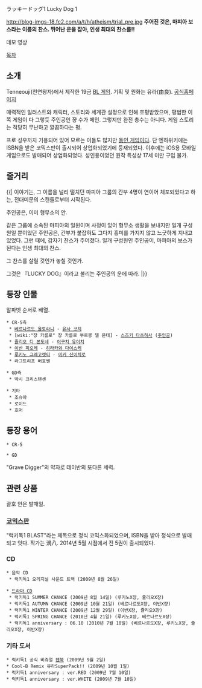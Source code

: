 ラッキードッグ1
Lucky Dog 1

http://blog-imgs-18.fc2.com/a/t/h/atheism/trial_pre.jpg
'''주어진 것은, 마피아 보스라는 이름의 찬스. 뛰어난 운을 잡아, 인생 최대의 찬스를!!'''

데모 영상
{{{#!html
<object width="320" height="265"><param name="movie" value="http://www.youtube.com/v/kn0cMHl9GPU&hl=ja&fs=1"></param><param name="allowFullScreen" value="true"></param><param name="allowscriptaccess" value="always"></param><embed src="http://www.youtube.com/v/kn0cMHl9GPU&hl=ja&fs=1" type="application/x-shockwave-flash" allowscriptaccess="always" allowfullscreen="true" width="320" height="265"></embed></object>
}}}

[[목차]]

== 소개 ==
Tenneouji(천연왕자)에서 제작한 19금 [[BL 게임]]. 기획 및 원화는 유라(由良).
[http://www.tennenouji.net/ 공식홈페이지]

매력적인 일러스트와 캐릭터, 스토리와 세계관 설정으로 인해 호평받았으며, 평범한 이쪽 게임이 다 그렇듯 주인공인 쟝 수가 메인. 그렇지만 완전 총수는 아니다.
게임 스토리는 적당히 무난하고 깔끔하다는 평.

프로 성우까지 기용되어 있어 모르는 이들도 많지만 [[동인 게임]]이다. 단 엔하위키에는 ISBN을 받은 코믹스판이 출시되어 상업화되었기에 등재되었다.
이후에는 iOS용 모바일 게임으로도 발매되어 상업화되었다. 성인용이었던 원작 특성상 17세 미만 구입 불가.

== 줄거리 ==
{{|
이야기는, 그 이름을 널리 떨치던 마피아 그룹의 간부 4명이 연이어 체포되었다고 하는, 전대미문의 스캔들로부터 시작된다.

주인공은, 이미 형무소의 안.

같은 그룹에 소속된 마피아의 일원이며 사정이 있어 형무소 생활을 보내지만 일개 구성원일 뿐이었던 주인공은, 간부가 붙잡혀도 그다지 흥미를 가지지 않고 느긋하게 지내고 있었다.
그런 때에, 갑자기 찬스가 주어졌다.
일개 구성원인 주인공이, 마피아의 보스가 된다는 인생 최대의 찬스.

그 찬스를 살릴 것인가 놓칠 것인가.

그것은 『LUCKY DOG』이라고 불리는 주인공의 운에 따라.
|}}

== 등장 인물 ==
알파벳 순서로 배열.

 * CR-5측
  * [[베르나르도 올토라니]] - [[유사 코지]]
  * [wiki:"쟝 카를로" 쟝 카를로 부르봉 델 몬테] - [[스즈키 타츠히사]] ([[주인공]])
  * [[쥴리오 디 본도네]] - [[이구치 유이치]]
  * [[이반 피오레]] - [[히라카와 다이스케]]
  * [[루키노 그레고렛티]] - [[미키 신이치로]]
  * 라그트리프 버호벤

 * GD측
  * 박시 크리스텐센

 * 기타
  * 조슈아
  * 로이드
  * 호머

== 등장 용어 ==
 * CR-5

 * GD
"Grave Digger"의 약자로 데이반의 또다른 세력.

== 관련 상품 ==
괄호 안은 발매일.

=== [[코믹스판]] ===
"럭키독1 BLAST"라는 제목으로 정식 코믹스화되었으며, ISBN을 받아 정식으로 발매되고 잇다. 작가는 渦八.
2014년 5월 시점에서 전 5권이 출시되었다.

=== CD ===
 * 음악 CD
  * 럭키독1 오리지널 사운드 트랙 (2009년 8월 26일)

 * [[드라마 CD]]
  * 럭키독1 SUMMER CHANCE (2009년 8월 14일) (루키노X쟝, 쥴리오X쟝)
  * 럭키독1 AUTUMN CHANCE (2009년 10월 21일) (베르나르도X쟝, 이반X쟝)
  * 럭키독1 WINTER CHANCE (2009년 12월 29일) (이반X쟝, 쥴리오X쟝)
  * 럭키독1 SPRING CHANCE (2010년 4월 21일) (루키노X쟝, 베르나르도X쟝)
  * 럭키독1 anniversary : 06.10 (2010년 7월 10일) (베르나르도X쟝, 루키노X쟝, 쥴리오X쟝, 이반X쟝)

=== 기타 도서 ===
 * 럭키독1 공식 비쥬얼 [[팬북]] (2009년 9월 2일)
 * Cool-B Remix 유라SuperPack!! (2009년 10월 1일)
 * 럭키독1 anniversary : ver.RED (2009년 7월 10일)
 * 럭키독1 anniversary : ver.WHITE (2009년 7월 10일)
